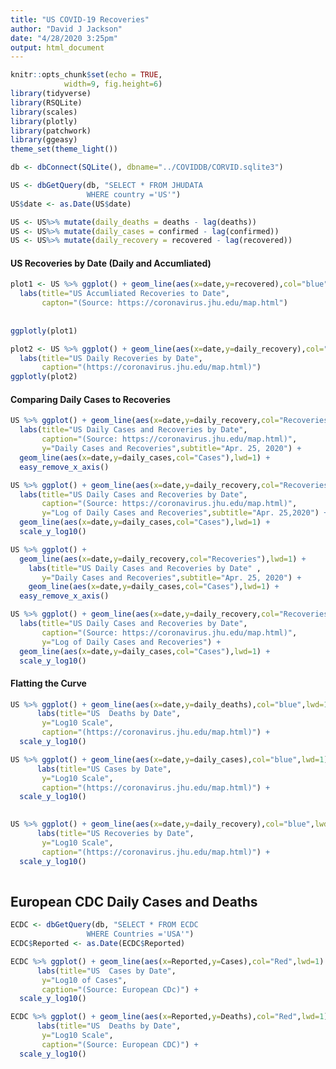 ```yaml
---
title: "US COVID-19 Recoveries"
author: "David J Jackson"
date: "4/28/2020 3:25pm"
output: html_document
---
```


```r
knitr::opts_chunk$set(echo = TRUE,
            width=9, fig.height=6)
library(tidyverse)
library(RSQLite)
library(scales)
library(plotly)
library(patchwork)
library(ggeasy)
theme_set(theme_light())
```
```r
db <- dbConnect(SQLite(), dbname="../COVIDDB/CORVID.sqlite3")
```
```r
US <- dbGetQuery(db, "SELECT * FROM JHUDATA 
                 WHERE country ='US'")
US$date <- as.Date(US$date)

US <- US%>% mutate(daily_deaths = deaths - lag(deaths))
US <- US%>% mutate(daily_cases = confirmed - lag(confirmed))
US <- US%>% mutate(daily_recovery = recovered - lag(recovered))
```

#### US Recoveries  by Date (Daily and Accumliated)

```r
plot1 <- US %>% ggplot() + geom_line(aes(x=date,y=recovered),col="blue",lwd=1) + 
  labs(title="US Accumliated Recoveries to Date",
       capton="(Source: https://coronavirus.jhu.edu/map.html")  
   
  
ggplotly(plot1)
```
```r
plot2 <- US %>% ggplot() + geom_line(aes(x=date,y=daily_recovery),col="blue",lwd=1) + 
  labs(title="US Daily Recoveries by Date",
       caption="(https://coronavirus.jhu.edu/map.html)")
ggplotly(plot2)
```

#### Comparing Daily Cases to Recoveries

```r
US %>% ggplot() + geom_line(aes(x=date,y=daily_recovery,col="Recoveries"),lwd=1) + 
  labs(title="US Daily Cases and Recoveries by Date",
       caption="(Source: https://coronavirus.jhu.edu/map.html)",
       y="Daily Cases and Recoveries",subtitle="Apr. 25, 2020") + 
  geom_line(aes(x=date,y=daily_cases,col="Cases"),lwd=1) +
  easy_remove_x_axis()

```
```r
US %>% ggplot() + geom_line(aes(x=date,y=daily_recovery,col="Recoveries"),lwd=1) + 
  labs(title="US Daily Cases and Recoveries by Date",
       caption="(Source: https://coronavirus.jhu.edu/map.html)",
       y="Log of Daily Cases and Recoveries",subtitle="Apr. 25,2020") + 
  geom_line(aes(x=date,y=daily_cases,col="Cases"),lwd=1) +
  scale_y_log10()
```

```r

US %>% ggplot() + 
  geom_line(aes(x=date,y=daily_recovery,col="Recoveries"),lwd=1) + 
    labs(title="US Daily Cases and Recoveries by Date" ,
       y="Daily Cases and Recoveries",subtitle="Apr. 25, 2020") + 
    geom_line(aes(x=date,y=daily_cases,col="Cases"),lwd=1) +
  easy_remove_x_axis()

```
```r
US %>% ggplot() + geom_line(aes(x=date,y=daily_recovery,col="Recoveries"),lwd=1) + 
  labs(title="US Daily Cases and Recoveries by Date",
       caption="(Source: https://coronavirus.jhu.edu/map.html)",
       y="Log of Daily Cases and Recoveries") + 
  geom_line(aes(x=date,y=daily_cases,col="Cases"),lwd=1) +
  scale_y_log10()
```

#### Flatting the Curve

```r
US %>% ggplot() + geom_line(aes(x=date,y=daily_deaths),col="blue",lwd=1) + 
      labs(title="US  Deaths by Date",
       y="Log10 Scale",
       caption="(https://coronavirus.jhu.edu/map.html)") +
  scale_y_log10()

```
```r
US %>% ggplot() + geom_line(aes(x=date,y=daily_cases),col="blue",lwd=1) + 
      labs(title="US Cases by Date",
       y="Log10 Scale",
       caption="(https://coronavirus.jhu.edu/map.html)") +
  scale_y_log10()
  
```
```r
US %>% ggplot() + geom_line(aes(x=date,y=daily_recovery),col="blue",lwd=1) + 
      labs(title="US Recoveries by Date",
       y="Log10 Scale",
       caption="(https://coronavirus.jhu.edu/map.html)") +
  scale_y_log10()
  
```

## European CDC Daily Cases and Deaths

```r
ECDC <- dbGetQuery(db, "SELECT * FROM ECDC 
                 WHERE Countries ='USA'")
ECDC$Reported <- as.Date(ECDC$Reported)
```
```r
ECDC %>% ggplot() + geom_line(aes(x=Reported,y=Cases),col="Red",lwd=1) + 
      labs(title="US  Cases by Date",
       y="Log10 of Cases",
       caption="(Source: European CDc)") +
  scale_y_log10()

```
```r
ECDC %>% ggplot() + geom_line(aes(x=Reported,y=Deaths),col="Red",lwd=1) + 
      labs(title="US  Deaths by Date",
       y="Log10 Scale",
       caption="(Source: European CDC)") +
  scale_y_log10() 
```



